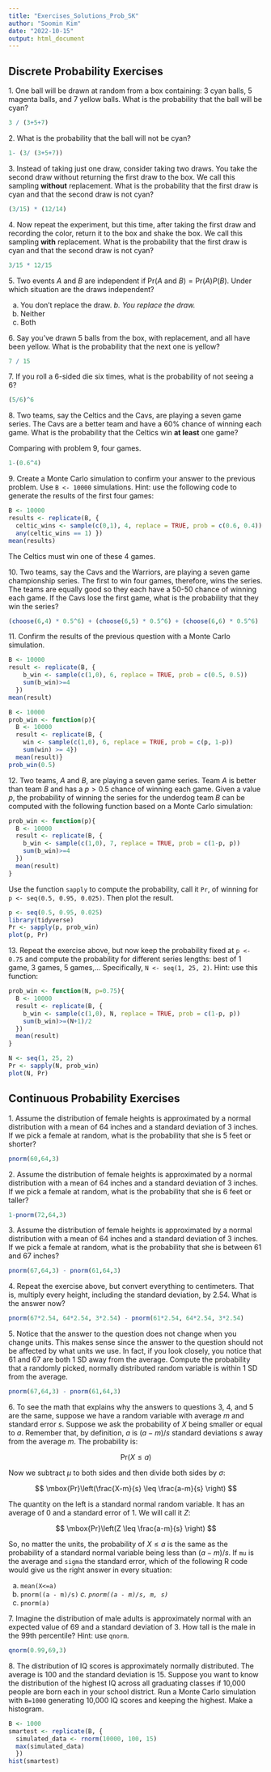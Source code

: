 ```yaml
---
title: "Exercises_Solutions_Prob_SK"
author: "Soomin Kim"
date: "2022-10-15"
output: html_document
---
```


## Discrete Probability Exercises

1\. One ball will be drawn at random from a box containing: 3 cyan balls, 5 magenta balls, and 7 yellow balls. What is the probability that the ball will be cyan?

```r
3 / (3+5+7)
```


2\. What is the probability that the ball will not be cyan?

```r
1- (3/ (3+5+7))
```


3\. Instead of taking just one draw, consider taking two draws. You take the second draw without returning the first draw to the box. We call this sampling **without** replacement. What is the probability that the first draw is cyan and that the second draw is not cyan?


```r
(3/15) * (12/14)
```

4\. Now repeat the experiment, but this time, after taking the first draw and recording the color, return it to the box and shake the box. We call this sampling **with** replacement. What is the probability that the first draw is cyan and that the second draw is not cyan?


```r
3/15 * 12/15
```


5\. Two events $A$ and $B$ are independent if $\mbox{Pr}(A \mbox{ and } B) = \mbox{Pr}(A) P(B)$. Under which situation are the draws independent?

a. You don't replace the draw.
*b. You replace the draw.*
c. Neither
d. Both

6\. Say you’ve drawn 5 balls from the box, with replacement, and all have been yellow. What is the probability that the next one is yellow? 

```r
7 / 15
```


7\. If you roll a 6-sided die six times, what is the probability of not seeing a 6?

```r
(5/6)^6
```


8\. Two teams, say the Celtics and the Cavs, are playing a seven game series. The Cavs are a better team and have a 60% chance of winning each game. What is the probability that the Celtics win **at least** one game?

Comparing with problem 9, four games.

```r
1-(0.6^4)
```



9\. Create a Monte Carlo simulation to confirm your answer to the previous problem. Use `B <- 10000` simulations. Hint: use the following code to generate the results of the first four games:

```r
B <- 10000
results <- replicate(B, {
  celtic_wins <- sample(c(0,1), 4, replace = TRUE, prob = c(0.6, 0.4))
  any(celtic_wins == 1) })
mean(results)
```
The Celtics must win one of these 4 games.

10\. Two teams, say the Cavs and the Warriors, are playing a seven game championship series. The first to win four games, therefore, wins the series. The teams are equally good so they each have a 50-50 chance of winning each game. If the Cavs lose the first game, what is the probability that they win the series?

```r
(choose(6,4) * 0.5^6) + (choose(6,5) * 0.5^6) + (choose(6,6) * 0.5^6)
```


11\. Confirm the results of the previous question with a Monte Carlo simulation.

```r
B <- 10000
result <- replicate(B, {
    b_win <- sample(c(1,0), 6, replace = TRUE, prob = c(0.5, 0.5))
    sum(b_win)>=4
  })
mean(result)
```

```r
B <- 10000
prob_win <- function(p){
  B <- 10000
  result <- replicate(B, {
    win <- sample(c(1,0), 6, replace = TRUE, prob = c(p, 1-p))
    sum(win) >= 4})
  mean(result)}
prob_win(0.5)
```


12\. Two teams, $A$ and $B$, are playing a seven game series. Team $A$ is better than team $B$ and has a $p>0.5$ chance of winning each game. Given a value $p$, the probability of winning the series for the underdog team $B$ can be computed with the following function based on a Monte Carlo simulation:

```r
prob_win <- function(p){
  B <- 10000
  result <- replicate(B, {
    b_win <- sample(c(1,0), 7, replace = TRUE, prob = c(1-p, p))
    sum(b_win)>=4
  })
  mean(result)
}
```

Use the function `sapply` to compute the probability, call it `Pr`, of winning for `p <- seq(0.5, 0.95, 0.025)`. Then plot the result.

```r
p <- seq(0.5, 0.95, 0.025)
library(tidyverse)
Pr <- sapply(p, prob_win)
plot(p, Pr)
```


13\. Repeat the exercise above, but now keep the probability fixed at `p <- 0.75` and compute the probability for different series lengths: best of 1 game, 3 games, 5 games,... Specifically, `N <- seq(1, 25, 2)`. Hint: use this function:

```r
prob_win <- function(N, p=0.75){
  B <- 10000
  result <- replicate(B, {
    b_win <- sample(c(1,0), N, replace = TRUE, prob = c(1-p, p))
    sum(b_win)>=(N+1)/2
  })
  mean(result)
}

N <- seq(1, 25, 2)
Pr <- sapply(N, prob_win)
plot(N, Pr)
```

## Continuous Probability Exercises

1\. Assume the distribution of female heights is approximated by a normal distribution with a mean of 64 inches and a standard deviation of 3 inches. If we pick a female at random, what is the probability that she is 5 feet or shorter? 

```r
pnorm(60,64,3)
```


2\. Assume the distribution of female heights is approximated by a normal distribution with a mean of 64 inches and a standard deviation of 3 inches. If we pick a female at random, what is the probability that she is 6 feet or taller? 

```r
1-pnorm(72,64,3)
```


3\. Assume the distribution of female heights is approximated by a normal distribution with a mean of 64 inches and a standard deviation of 3 inches. If we pick a female at random, what is the probability that she is between 61 and 67 inches?

```r
pnorm(67,64,3) - pnorm(61,64,3)
```


4\. Repeat the exercise above, but convert everything to centimeters. That is, multiply every height, including the standard deviation, by 2.54. What is the answer now?

```r
pnorm(67*2.54, 64*2.54, 3*2.54) - pnorm(61*2.54, 64*2.54, 3*2.54)
```


5\. Notice that the answer to the question does not change when you change units. This makes sense since the answer to the question should not be affected by what units we use. In fact, if you look closely, you notice that 61 and 67 are both 1 SD away from the average. Compute the probability that a randomly picked, normally distributed random variable is within 1 SD from the average.

```r
pnorm(67,64,3) - pnorm(61,64,3)
```


6\. To see the math that explains why the answers to questions 3, 4, and 5 are the same, suppose we have a random variable with average $m$ and standard error $s$. Suppose we ask the probability of $X$ being smaller or equal to $a$. Remember that, by definition, $a$ is $(a - m)/s$ standard deviations $s$ away from the average $m$. The probability is: 

$$
\mbox{Pr}(X \leq a)
$$

Now we subtract $\mu$ to both sides and then divide both sides by $\sigma$:

$$
\mbox{Pr}\left(\frac{X-m}{s} \leq \frac{a-m}{s} \right)
$$

The quantity on the left is a standard normal random variable. It has an average of 0 and a standard error of 1. We will call it $Z$:



$$
\mbox{Pr}\left(Z \leq \frac{a-m}{s} \right)
$$

So, no matter the units, the probability of $X\leq a$ is the same as the probability of a standard normal variable being less than $(a - m)/s$. If `mu` is the average and `sigma` the standard error, which of the following R code would give us the right answer in every situation:

a. `mean(X<=a)`
b. `pnorm((a - m)/s)`
*c. `pnorm((a - m)/s, m, s)`*
d. `pnorm(a)`

7\. Imagine the distribution of male adults is approximately normal with an expected value of 69 and a standard deviation of 3. How tall is the male in the 99th percentile? Hint: use `qnorm`.

```r
qnorm(0.99,69,3)
```



8\. The distribution of IQ scores is approximately normally distributed.  The average is 100 and the standard deviation is 15. Suppose you want to know the distribution of the highest IQ across all graduating classes if 10,000 people are born each in your school district. Run a Monte Carlo simulation with `B=1000` generating 10,000 IQ scores and keeping the highest. Make a histogram.

```r
B <- 1000
smartest <- replicate(B, {
  simulated_data <- rnorm(10000, 100, 15)
  max(simulated_data)
  })
hist(smartest)
```



